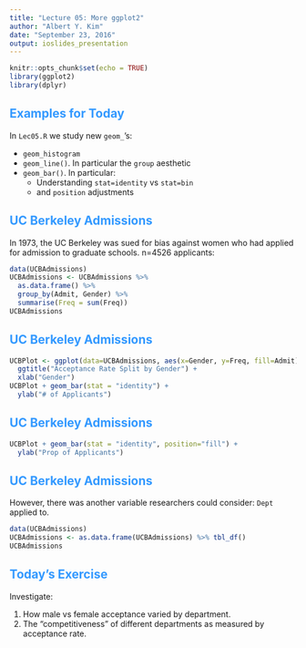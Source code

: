 ```yaml
---
title: "Lecture 05: More ggplot2"
author: "Albert Y. Kim"
date: "September 23, 2016"
output: ioslides_presentation
---
```


<style>
h2 { 
 color: #3399ff;		
}
h3 { 
 color: #3399ff;		
}
slides > slide.backdrop {
  background: white;
}
</style>


```r
knitr::opts_chunk$set(echo = TRUE)
library(ggplot2)
library(dplyr)
```




## Examples for Today

In `Lec05.R` we study new `geom_`'s:

* `geom_histogram`
* `geom_line()`. In particular the `group` aesthetic
* `geom_bar()`. In particular:
    + Understanding `stat=identity` vs `stat=bin`
    + and `position` adjustments



## UC Berkeley Admissions

In 1973, the UC Berkeley was sued for bias against women who had applied for admission to graduate schools.  n=4526 applicants:

```r
data(UCBAdmissions)
UCBAdmissions <- UCBAdmissions %>% 
  as.data.frame() %>% 
  group_by(Admit, Gender) %>% 
  summarise(Freq = sum(Freq))
UCBAdmissions
```



## UC Berkeley Admissions

```r
UCBPlot <- ggplot(data=UCBAdmissions, aes(x=Gender, y=Freq, fill=Admit)) +
  ggtitle("Acceptance Rate Split by Gender") +
  xlab("Gender")
UCBPlot + geom_bar(stat = "identity") +
  ylab("# of Applicants")
```



## UC Berkeley Admissions

```r
UCBPlot + geom_bar(stat = "identity", position="fill") +
  ylab("Prop of Applicants")
```



## UC Berkeley Admissions

However, there was another variable researchers could consider: `Dept` applied to.

```r
data(UCBAdmissions)
UCBAdmissions <- as.data.frame(UCBAdmissions) %>% tbl_df()
UCBAdmissions
```



## Today's Exercise

Investigate:

1. How male vs female acceptance varied by department.
2. The "competitiveness" of different departments as measured by acceptance rate.
